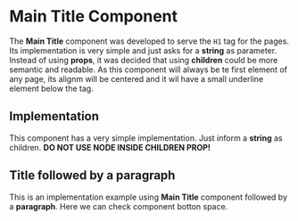 
<Meta of={MainTitleStories} />

# Main Title Component

The **Main Title** component was developed to serve the `H1` tag for the pages. Its implementation is very simple and just asks for a **string** as parameter. Instead of using **props**, it was decided that using **children** could be more semantic and readable. As this component will always be te first element of any page, its alignm will be centered and it wil have a small underline element below the tag.

## Implementation

This component has a very simple implementation. Just inform a **string** as children.
**DO NOT USE NODE INSIDE CHILDREN PROP!**

<Canvas of={MainTitleStories.Implementation} />

<Controls of={MainTitleStories.Implementation} />

## Title followed by a paragraph

This is an implementation example using **Main Title** component followed by a **paragraph**. Here we can check component botton space.

<Canvas of={MainTitleStories.TitleWithParagraph} />

<Controls of={MainTitleStories.TitleWithParagraph} />
